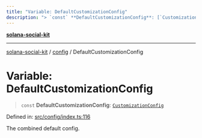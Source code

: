 ```yaml
---
title: "Variable: DefaultCustomizationConfig"
description: "> `const` **DefaultCustomizationConfig**: [`CustomizationConfig`](../interfaces/CustomizationConfig.md)"
---
```


[**solana-social-kit**](../../README.mdx)

***

[solana-social-kit](../../README.mdx) / [config](../README.mdx) / DefaultCustomizationConfig

# Variable: DefaultCustomizationConfig

> `const` **DefaultCustomizationConfig**: [`CustomizationConfig`](../interfaces/CustomizationConfig.mdx)

Defined in: [src/config/index.ts:116](https://github.com/SendArcade/solana-social-starter/blob/03568260ca96ed63f77049843c721de1cb011893/src/config/index.ts#L116)

The combined default config.

